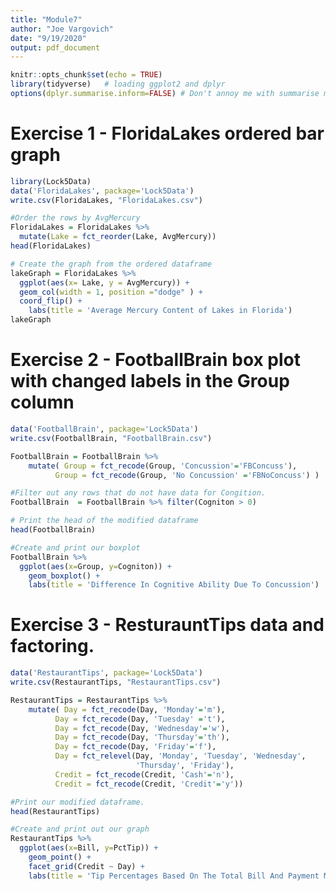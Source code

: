 ---
title: "Module7"
author: "Joe Vargovich"
date: "9/19/2020"
output: pdf_document
---

```{r setup, include=FALSE}
knitr::opts_chunk$set(echo = TRUE)
library(tidyverse)   # loading ggplot2 and dplyr
options(dplyr.summarise.inform=FALSE) # Don't annoy me with summarise messages
```

# Exercise 1 - FloridaLakes ordered bar graph
```{r}
library(Lock5Data)
data('FloridaLakes', package='Lock5Data')
write.csv(FloridaLakes, "FloridaLakes.csv")

#Order the rows by AvgMercury
FloridaLakes = FloridaLakes %>%
  mutate(Lake = fct_reorder(Lake, AvgMercury))
head(FloridaLakes)

# Create the graph from the ordered dataframe
lakeGraph = FloridaLakes %>%
  ggplot(aes(x= Lake, y = AvgMercury)) +
  geom_col(width = 1, position ="dodge" ) +
  coord_flip() +
    labs(title = 'Average Mercury Content of Lakes in Florida')
lakeGraph


```


# Exercise 2 - FootballBrain box plot with changed labels in the Group column
```{r}
data('FootballBrain', package='Lock5Data')
write.csv(FootballBrain, "FootballBrain.csv")

FootballBrain = FootballBrain %>%
    mutate( Group = fct_recode(Group, 'Concussion'='FBConcuss'),
          Group = fct_recode(Group, 'No Concussion' ='FBNoConcuss') )

#Filter out any rows that do not have data for Congition. 
FootballBrain  = FootballBrain %>% filter(Cogniton > 0)

# Print the head of the modified dataframe
head(FootballBrain)

#Create and print our boxplot
FootballBrain %>%
  ggplot(aes(x=Group, y=Cogniton)) +
    geom_boxplot() +
    labs(title = 'Difference In Cognitive Ability Due To Concussion')


```

# Exercise 3 - ResturauntTips data and factoring. 
```{r}
data('RestaurantTips', package='Lock5Data')
write.csv(RestaurantTips, "RestaurantTips.csv")

RestaurantTips = RestaurantTips %>%
    mutate( Day = fct_recode(Day, 'Monday'='m'),
          Day = fct_recode(Day, 'Tuesday' ='t'),
          Day = fct_recode(Day, 'Wednesday'='w'),
          Day = fct_recode(Day, 'Thursday'='th'),
          Day = fct_recode(Day, 'Friday'='f'),
          Day = fct_relevel(Day, 'Monday', 'Tuesday', 'Wednesday', 
                            'Thursday', 'Friday'),
          Credit = fct_recode(Credit, 'Cash'='n'),
          Credit = fct_recode(Credit, 'Credit'='y'))

#Print our modified dataframe.
head(RestaurantTips)

#Create and print out our graph
RestaurantTips %>%
  ggplot(aes(x=Bill, y=PctTip)) +
    geom_point() +
    facet_grid(Credit ~ Day) +
    labs(title = 'Tip Percentages Based On The Total Bill And Payment Methods')
```


